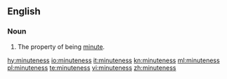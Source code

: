 ==English==
===Noun===
{{en-noun|-}}

#The property of being [[minute]].

[[hy:minuteness]]
[[io:minuteness]]
[[it:minuteness]]
[[kn:minuteness]]
[[ml:minuteness]]
[[pl:minuteness]]
[[te:minuteness]]
[[vi:minuteness]]
[[zh:minuteness]]
